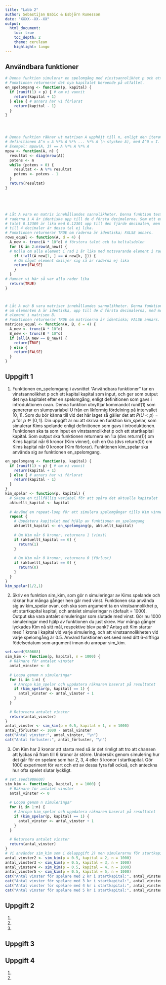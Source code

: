 ```yaml
---
title: "Labb 2"
author: Sebastijan Babic & Esbjörn Runesson
date: "XXXX--XX--XX"
output: 
  html_document:
    toc: true                
    toc_depth: 2             
    theme: cerulean          
    highlight: tango         
---
```


## Användbara funktioner
```r
# Denna funktion simulerar en spelomgång med vinstsannolikhet p och ett visst kapital.
# Funktionen returnerar det nya kapitalet beroende på utfallet.
en_spelomgang <- function(p, kapital) {
  if (runif(1) < p) { # om vi vunnit
    return(kapital + 1)
  } else { # annars har vi förlorat
    return(kapital - 1)
  }
}




# Denna funktion räknar ut matrisen A upphöjt till n, enligt den iterativa
# definitionen A^n = A %*% A %*% ... %*% A (n stycken A), med A^0 = I.
# Exempel: mpow(A, 3) == A %*% A %*% A
mpow <- function(A, n) {
  resultat <- diag(nrow(A))
  potens <- n
  while (potens > 0) {
    resultat <- A %*% resultat
    potens <- potens - 1
  }
  return(resultat)
}





# Låt A vara en matris innehållandes sannolikheter. Denna funktion testar om
# raderna i A är identiska upp till de d första decimalerna. Som ett exempel,
# talet 0.12309 är lika med 0.12301 upp till den fjärde decimalen, men avrundat
# till 4 decimaler är dessa tal ej lika.
# Funktionen returnerar TRUE om raderna är identiska; FALSE annars.
rows_equal <- function(A, d = 4) {
  A_new <- trunc(A * 10^d) # förstora talet och ta heltalsdelen
  for (k in 2:nrow(A_new)) {
  # Kolla om alla element i rad 1 är lika med motsvarande element i rad k
    if (!all(A_new[1, ] == A_new[k, ])) {
    # Om något element skiljer sig så är raderna ej lika
    return(FALSE)
    }
  }
# Hamnar vi här så var alla rader lika
  return(TRUE)
}



# Låt A och B vara matriser innehållandes sannolikheter. Denna funktion testar
# om elementen A är identiska, upp till de d första decimalerna, med motsvarande
# element i matrisen B.
# Funktionen returnerar TRUE om matriserna är identiska; FALSE annars.
matrices_equal <- function(A, B, d = 4) {
  A_new <- trunc(A * 10^d)
  B_new <- trunc(B * 10^d)
  if (all(A_new == B_new)) {
    return(TRUE)
  } else {
    return(FALSE)
  }
}
```

## Uppgift 1

1)
Funktionen en_spelomgang i avsnittet “Användbara funktioner” tar en vinstsannolikhet p och ett kapital
kapital som input, och ger som output det nya kapitalet efter en spelomgång, enligt definitionen
som gavs i introduktionen ovan. Denna funktion utnyttjar kommandot runif(1) som genererar en
slumpvariabel U från en likformig fördelning på intervallet [0, 1]. Som du bör känna till vid det här
laget så gäller det att $P(U < p) = p$ för $p ∈ [0, 1]$.
Din uppgift är nu att skriva en funktion kim_spelar, som simulerar Kims spelande enligt definitionen
som gavs i introduktionen. Funktionen ska ta som input en vinstsannolikhet p och ett startkapital
kapital. Som output ska funktionen returnera en 1:a (dvs return(1)) om Kims kapital når 6 kronor
(Kim vinner), och en 0:a (dvs return(0)) om Kims kapital når 0 kronor (Kim förlorar). Funktionen
kim_spelar ska använda sig av funktionen en_spelomgang.

```r
en_spelomgang <- function(p, kapital) {
  if (runif(1) < p) { # om vi vunnit
    return(kapital + 1)
  } else { # annars har vi förlorat
    return(kapital - 1)
  }
}
kim_spelar <- function(p, kapital) {
  # Skapa en tillfällig variabel för att spåra det aktuella kapitalet
  aktuellt_kapital <- kapital
  
  # Använd en repeat-loop för att simulera spelomgångar tills Kim vinner eller förlorar
  repeat {
    # Uppdatera kapitalet med hjälp av funktionen en_spelomgang
    aktuellt_kapital <- en_spelomgang(p, aktuellt_kapital)
    
    # Om Kim når 6 kronor, returnera 1 (vinst)
    if (aktuellt_kapital == 6) {
      return(1)
    }
    
    # Om Kim når 0 kronor, returnera 0 (förlust)
    if (aktuellt_kapital == 0) {
      return(0)
    }
  }
}
kim_spelar(1/2,1)
```


2)
Skriv en funktion sim_kim, som gör n simuleringar av Kims spelande och räknar hur många gånger
hen går med vinst. Funktionen ska använda sig av kim_spelar ovan, och ska som argument ta en
vinstsannolikhet p, ett startkapital kapital, och antalet simuleringar n (default = 1000). Output ska
vara antalet simuleringar som slutade med vinst.
Gör nu 1000 simuleringar med hjälp av funktionen du just skrev. Hur många gånger lyckades Kim nå
sitt mål, respektive blev pank? Antag att Kim startar med 1 krona i kapital vid varje simulering, och
att vinstsannolikheten vid varje spelomgång är 0.5. Använd funktionen set.seed med ditt 6-siffriga
födelsedatum som argument innan du anropar sim_kim.

```r
set.seed(980608)
sim_kim <- function(p, kapital, n = 1000) {
  # Räknare för antalet vinster
  antal_vinster <- 0
  
  # Loopa genom n simuleringar
  for (i in 1:n) {
    # Anropa kim_spelar och uppdatera räknaren baserat på resultatet
    if (kim_spelar(p, kapital) == 1) {
      antal_vinster <- antal_vinster + 1
    }
  }
  
  # Returnera antalet vinster
  return(antal_vinster)
}
antal_vinster <- sim_kim(p = 0.5, kapital = 1, n = 1000)
antal_förluster <- 1000 - antal_vinster
cat("Antal vinster:", antal_vinster, "\n")
cat("Antal förluster:", antal_förluster, "\n")
```

3)
Om Kim har 2 kronor att starta med så är det rimligt att tro att chansen att lyckas nå fram till 6
kronor är större. Undersök genom simulering hur det går för en spelare som har 2, 3, 4 eller 5 kronor i
startkapital. Gör 1000 experiment för vart och ett av dessa fyra fall också, och anteckna hur ofta spelet
slutar lyckligt.

```r
# set.seed(980608)
sim_kim <- function(p, kapital, n = 1000) {
  # Räknare för antalet vinster
  antal_vinster <- 0
  
  # Loopa genom n simuleringar
  for (i in 1:n) {
    # Anropa kim_spelar och uppdatera räknaren baserat på resultatet
    if (kim_spelar(p, kapital) == 1) {
      antal_vinster <- antal_vinster + 1
    }
  }
  
  # Returnera antalet vinster
  return(antal_vinster)
}
# Vi använder sim_kim som i deluppgift 2) men simulerarnu för startkapital 2kr,3kr,4kr,5kr
antal_vinster2 <- sim_kim(p = 0.5, kapital = 2, n = 1000)
antal_vinster3 <- sim_kim(p = 0.5, kapital = 3, n = 1000)
antal_vinster4 <- sim_kim(p = 0.5, kapital = 4, n = 1000)
antal_vinster5 <- sim_kim(p = 0.5, kapital = 5, n = 1000)
cat("Antal vinster för spelare med 2 kr i startkapital:", antal_vinster2, "\n")
cat("Antal vinster för spelare med 3 kr i startkapital:", antal_vinster3, "\n")
cat("Antal vinster för spelare med 4 kr i startkapital:", antal_vinster4, "\n")
cat("Antal vinster för spelare med 5 kr i startkapital:", antal_vinster5, "\n")
```


## Uppgift 2

1)

2)

3)

## Uppgift 3



## Uppgift 4

1)

2)
